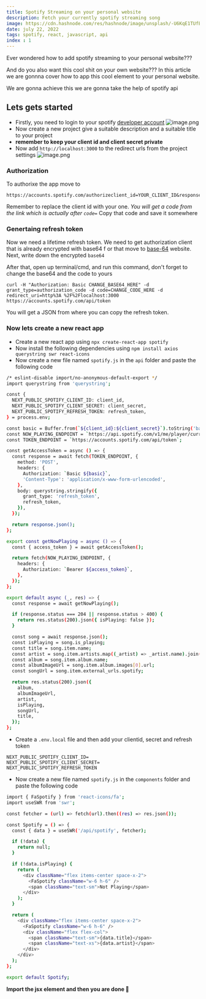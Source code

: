 ```yaml
---
title: Spotify Streaming on your personal website
description: Fetch your currently spotify streaming song
image: https://cdn.hashnode.com/res/hashnode/image/unsplash/-U6KqE1TUfE/upload/v1668160952732/n-Ued1Gqp.jpeg?w=1600&h=840&fit=crop&crop=entropy&auto=compress,format&format=webp
date: july 22, 2022
tags: spotify, react, javascript, api
index : 1
---
```


Ever wondered how to add spotify streaming to your personal website???

And do you also want this cool shit on your own website???
In this article we are gonnna cover how to app this cool element to your personal website.

We are gonna achieve this we are gonna take the help of spotify api

## Lets gets started

- Firstly, you need to login to your spotify [developer account](https://developer.spotify.com/dashboard/)
  ![image.png](https://cdn.hashnode.com/res/hashnode/image/upload/v1668161297562/tcrV_-pBj.png)
- Now create a new project give a suitable description and a suitable title to your project
- **remember to keep your client id and client secret private**
- Now add `http://localhost:3000` to the redirect urls from the project settings
  ![image.png](https://cdn.hashnode.com/res/hashnode/image/upload/v1668161347075/sf3tGBPQC.png)

### Authorization

To authorixe the app move to

```
https://accounts.spotify.com/authorizeclient_id=YOUR_CLIENT_ID&response_type=code&redirect_uri=http://localhost:3000
```

Remember to replace the client id with your one.
_You will get a code from the link which is actually after `code=`_
Copy that code and save it somewhere

### Genertaing refresh token

Now we need a lifetime refresh token. We need to get authorization client that is already encrypted with base64 f or that move to [base-64](https://www.base64encode.org/) website.
Next, write down the encrypted `base64`

After that, open up terminal/cmd, and run this command, don't forget to change the base64 and the code to yours

```
curl -H "Authorization: Basic CHANGE_BASE64_HERE" -d grant_type=authorization_code -d code=CHANGE_CODE_HERE -d redirect_uri=http%3A %2F%2Flocalhost:3000 https://accounts.spotify.com/api/token
```

You will get a JSON from where you can copy the refresh token.

### Now lets create a new react app

- Create a new react app using `npx create-react-app spotify`
- Now install the following dependencies using `npm install axios querystring swr react-icons`
- Now create a new file named `spotify.js` in the `api` folder and paste the following code

```bash
/* eslint-disable import/no-anonymous-default-export */
import querystring from 'querystring';

const {
  NEXT_PUBLIC_SPOTIFY_CLIENT_ID: client_id,
  NEXT_PUBLIC_SPOTIFY_CLIENT_SECRET: client_secret,
  NEXT_PUBLIC_SPOTIFY_REFRESH_TOKEN: refresh_token,
} = process.env;

const basic = Buffer.from(`${client_id}:${client_secret}`).toString('base64');
const NOW_PLAYING_ENDPOINT = `https://api.spotify.com/v1/me/player/currently-playing`;
const TOKEN_ENDPOINT = `https://accounts.spotify.com/api/token`;

const getAccessToken = async () => {
  const response = await fetch(TOKEN_ENDPOINT, {
    method: 'POST',
    headers: {
      Authorization: `Basic ${basic}`,
      'Content-Type': 'application/x-www-form-urlencoded',
    },
    body: querystring.stringify({
      grant_type: 'refresh_token',
      refresh_token,
    }),
  });

  return response.json();
};

export const getNowPlaying = async () => {
  const { access_token } = await getAccessToken();

  return fetch(NOW_PLAYING_ENDPOINT, {
    headers: {
      Authorization: `Bearer ${access_token}`,
    },
  });
};

export default async (_, res) => {
  const response = await getNowPlaying();

  if (response.status === 204 || response.status > 400) {
    return res.status(200).json({ isPlaying: false });
  }

  const song = await response.json();
  const isPlaying = song.is_playing;
  const title = song.item.name;
  const artist = song.item.artists.map((_artist) => _artist.name).join(', ');
  const album = song.item.album.name;
  const albumImageUrl = song.item.album.images[0].url;
  const songUrl = song.item.external_urls.spotify;

  return res.status(200).json({
    album,
    albumImageUrl,
    artist,
    isPlaying,
    songUrl,
    title,
  });
};

```

- Create a `.env.local` file and then add your clientid, secret and refresh token

```
NEXT_PUBLIC_SPOTIFY_CLIENT_ID=
NEXT_PUBLIC_SPOTIFY_CLIENT_SECRET=
NEXT_PUBLIC_SPOTIFY_REFRESH_TOKEN
```

- Now create a new file named `spotify.js` in the `components` folder and paste the following code

```bash
import { FaSpotify } from 'react-icons/fa';
import useSWR from 'swr';

const fetcher = (url) => fetch(url).then((res) => res.json());

const Spotify = () => {
  const { data } = useSWR('/api/spotify', fetcher);

  if (!data) {
    return null;
  }

  if (!data.isPlaying) {
    return (
      <div className="flex items-center space-x-2">
        <FaSpotify className="w-6 h-6" />
        <span className="text-sm">Not Playing</span>
      </div>
    );
  }

  return (
    <div className="flex items-center space-x-2">
      <FaSpotify className="w-6 h-6" />
      <div className="flex flex-col">
        <span className="text-sm">{data.title}</span>
        <span className="text-xs">{data.artist}</span>
      </div>
    </div>
  );
};

export default Spotify;

```

**Import the jsx element and then you are done 🚀**

